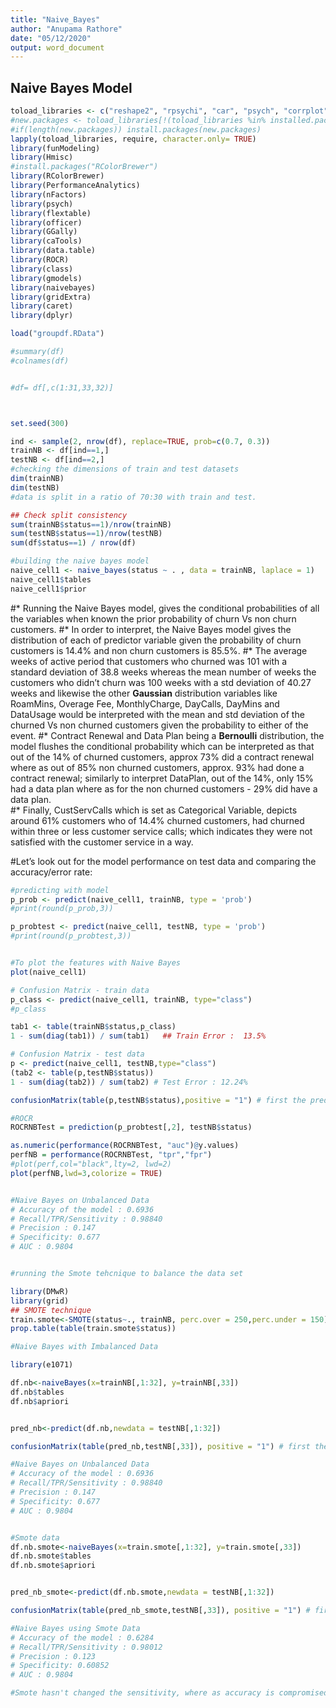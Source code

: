```yaml
---
title: "Naive_Bayes"
author: "Anupama Rathore"
date: "05/12/2020"
output: word_document
---
```





## Naive Bayes Model

```r


toload_libraries <- c("reshape2", "rpsychi", "car", "psych", "corrplot", "forecast", "GPArotation", "psy", "MVN", "DataExplorer", "ppcor", "Metrics", "foreign", "MASS", "lattice", "nortest", "Hmisc","factoextra", "nFactors")
#new.packages <- toload_libraries[!(toload_libraries %in% installed.packages()[,"Package"])]
#if(length(new.packages)) install.packages(new.packages)
lapply(toload_libraries, require, character.only= TRUE)
library(funModeling)
library(Hmisc)
#install.packages("RColorBrewer")
library(RColorBrewer)
library(PerformanceAnalytics)
library(nFactors)
library(psych)
library(flextable)
library(officer)
library(GGally)
library(caTools)
library(data.table)
library(ROCR)
library(class)
library(gmodels)
library(naivebayes)
library(gridExtra)
library(caret)
library(dplyr)

```


```r
load("groupdf.RData")

#summary(df)
#colnames(df)


#df= df[,c(1:31,33,32)]



set.seed(300)

ind <- sample(2, nrow(df), replace=TRUE, prob=c(0.7, 0.3))
trainNB <- df[ind==1,]
testNB <- df[ind==2,]
#checking the dimensions of train and test datasets
dim(trainNB)
dim(testNB)
#data is split in a ratio of 70:30 with train and test.

## Check split consistency
sum(trainNB$status==1)/nrow(trainNB)
sum(testNB$status==1)/nrow(testNB)
sum(df$status==1) / nrow(df)

#building the naive bayes model
naive_cell1 <- naive_bayes(status ~ . , data = trainNB, laplace = 1)
naive_cell1$tables
naive_cell1$prior
```
#* Running the Naive Bayes model, gives the conditional probabilities of all the variables when known the prior probability of churn Vs non churn customers.
#* In order to interpret, the Naive Bayes model gives the distribution of each of predictor variable given the probability of churn customers is 14.4% and non churn customers is 85.5%.
#* The average weeks of active period that customers who churned was 101 with a standard deviation of 38.8 weeks whereas the mean number of weeks the customers who didn't churn was 100 weeks with a std deviation of 40.27 weeks and likewise the other **Gaussian** distribution variables like RoamMins, Overage Fee, MonthlyCharge, DayCalls, DayMins and DataUsage would be interpreted  with the mean and std deviation of the churned Vs non churned customers given the probability to either of the event.
#* Contract Renewal and Data Plan being a **Bernoulli** distribution, the model flushes the conditional probability which can be interpreted as that out of the 14% of churned customers, approx 73% did a contract renewal where as out of 85% non churned customers, approx. 93% had done a contract renewal; similarly to interpret DataPlan, out of the 14%, only 15% had a data plan where as for the non churned customers - 29% did have a data plan.  
#* Finally, CustServCalls  which is set as Categorical Variable, depicts around 61% customers who of 14.4% churned customers, had churned within three or less customer service calls; which indicates they were not satisfied with the customer service in a way.  

#Let's look out for the model performance on test data and comparing the accuracy/error rate:  
  
```r
#predicting with model
p_prob <- predict(naive_cell1, trainNB, type = 'prob')
#print(round(p_prob,3))

p_probtest <- predict(naive_cell1, testNB, type = 'prob')
#print(round(p_probtest,3))


#To plot the features with Naive Bayes
plot(naive_cell1)

# Confusion Matrix - train data
p_class <- predict(naive_cell1, trainNB, type="class")
#p_class

tab1 <- table(trainNB$status,p_class)
1 - sum(diag(tab1)) / sum(tab1)   ## Train Error :  13.5%

# Confusion Matrix - test data
p <- predict(naive_cell1, testNB,type="class")
(tab2 <- table(p,testNB$status))
1 - sum(diag(tab2)) / sum(tab2) # Test Error : 12.24%

confusionMatrix(table(p,testNB$status),positive = "1") # first the predictions, actual data

#ROCR
ROCRNBTest = prediction(p_probtest[,2], testNB$status)

as.numeric(performance(ROCRNBTest, "auc")@y.values)
perfNB = performance(ROCRNBTest, "tpr","fpr")
#plot(perf,col="black",lty=2, lwd=2)
plot(perfNB,lwd=3,colorize = TRUE)


#Naive Bayes on Unbalanced Data
# Accuracy of the model : 0.6936
# Recall/TPR/Sensitivity : 0.98840
# Precision : 0.147
# Specificity: 0.677
# AUC : 0.9804


#running the Smote tehcnique to balance the data set

library(DMwR)
library(grid)
## SMOTE technique
train.smote<-SMOTE(status~., trainNB, perc.over = 250,perc.under = 150) #with this, there will be an equal split of 0.5 for both classes - 0 and 1
prop.table(table(train.smote$status))

#Naive Bayes with Imbalanced Data

library(e1071)

df.nb<-naiveBayes(x=trainNB[,1:32], y=trainNB[,33])
df.nb$tables
df.nb$apriori


pred_nb<-predict(df.nb,newdata = testNB[,1:32])

confusionMatrix(table(pred_nb,testNB[,33]), positive = "1") # first the predictions, actual data

#Naive Bayes on Unbalanced Data
# Accuracy of the model : 0.6936
# Recall/TPR/Sensitivity : 0.98840
# Precision : 0.147
# Specificity: 0.677
# AUC : 0.9804


#Smote data
df.nb.smote<-naiveBayes(x=train.smote[,1:32], y=train.smote[,33])
df.nb.smote$tables
df.nb.smote$apriori


pred_nb_smote<-predict(df.nb.smote,newdata = testNB[,1:32])

confusionMatrix(table(pred_nb_smote,testNB[,33]), positive = "1") # first the predictions, actual data

#Naive Bayes using Smote Data
# Accuracy of the model : 0.6284
# Recall/TPR/Sensitivity : 0.98012
# Precision : 0.123
# Specificity: 0.60852
# AUC : 0.9804

#Smote hasn't changed the sensitivity, where as accuracy is compromised with reduced accuracy 0.0628 compared to 0.693 when done with imbalanced data.Precision has further reduced from 0.147 to 0.123


```


